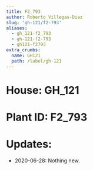 ```yaml
---
title: F2_793
author: Roberto Villegas-Diaz
slug: 'gh-121/f2-793'
aliases:
  - gh_121-f2_793
  - gh-121-f2-793
  - gh121-f2793
extra_crumbs:
  name: GH121
  path: /label/gh-121
---
```


# **House**: GH_121
# **Plant ID**: F2_793
# **Updates**: 
 - 2020-06-28: Nothing new.
